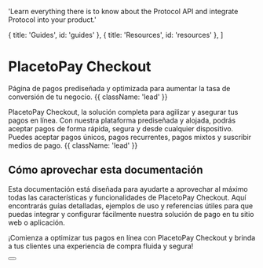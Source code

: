 
  'Learn everything there is to know about the Protocol API and integrate Protocol into your product.'

  { title: 'Guides', id: 'guides' },
  { title: 'Resources', id: 'resources' },
]

<HeroPattern />

# PlacetoPay Checkout

Página de pagos prediseñada y optimizada para aumentar la tasa de conversión de tu negocio. {{ className: 'lead' }}

PlacetoPay Checkout, la solución completa para agilizar y asegurar tus pagos en línea. Con nuestra plataforma prediseñada y alojada, podrás aceptar pagos de forma rápida, segura y desde cualquier dispositivo. Puedes aceptar pagos únicos, pagos recurrentes, pagos mixtos y suscribir medios de pago. {{ className: 'lead' }}

<Benefits />

## Cómo aprovechar esta documentación

Esta documentación está diseñada para ayudarte a aprovechar al máximo todas las características y funcionalidades de PlacetoPay Checkout. Aquí encontrarás guías detalladas, ejemplos de uso y referencias útiles para que puedas integrar y configurar fácilmente nuestra solución de pago en tu sitio web o aplicación.

¡Comienza a optimizar tus pagos en línea con PlacetoPay Checkout y brinda a tus clientes una experiencia de compra fluida y segura!

<div className="not-prose">
  <Button
    href="/sdks"
    variant="text"
    arrow="right"
    children="Get your API key"
  />
</div>

<Guides />

<Resources />
